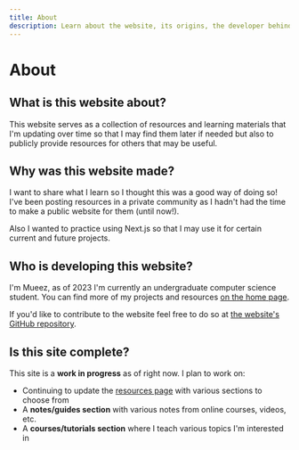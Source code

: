 ```yaml
---
title: About
description: Learn about the website, its origins, the developer behind the screen, and more!
---
```


# About

## What is this website about?

This website serves as a collection of resources and learning materials that I'm updating over time so that I may find them later if needed but also to publicly provide resources for others that may be useful.

## Why was this website made?

I want to share what I learn so I thought this was a good way of doing so! I've been posting resources in a private community as I hadn't had the time to make a public website for them (until now!).

Also I wanted to practice using Next.js so that I may use it for certain current and future projects.

## Who is developing this website?

I'm Mueez, as of 2023 I'm currently an undergraduate computer science student. You can find more of my projects and resources [on the home page](/).

If you'd like to contribute to the website feel free to do so at [the website's GitHub repository](https://github.com/rzmk/learn.mueezkhan.com).

## Is this site complete?

This site is a **work in progress** as of right now. I plan to work on:

- Continuing to update the [resources page](/resources) with various sections to choose from
- A **notes/guides section** with various notes from online courses, videos, etc.
- A **courses/tutorials section** where I teach various topics I'm interested in
